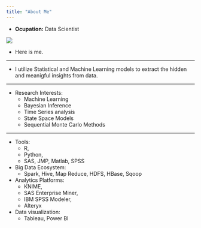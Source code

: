 ```yaml
---
title: "About Me"
---
```



- __Ocupation:__ Data Scientist


![](me.jpg)


- Here is me. 


***



- I utilize Statistical and Machine Learning models to extract the hidden and meanigful insights from data.

***
* Research Interests:\
    + Machine Learning
    + Bayesian Inference
    + Time Series analysis
    + State Space Models
    + Sequential Monte Carlo Methods

****

* Tools: 
    + R, 
    + Python, 
    + SAS, JMP, Matlab, SPSS 
* Big Data Ecosystem: 
    + Spark, Hive, Map Reduce, HDFS, HBase,   Sqoop 
* Analytics Platforms: 
    + KNIME, 
    + SAS Enterprise Miner, 
    + IBM SPSS Modeler, 
    + Alteryx 
   
* Data visualization: 
    + Tableau, Power BI







